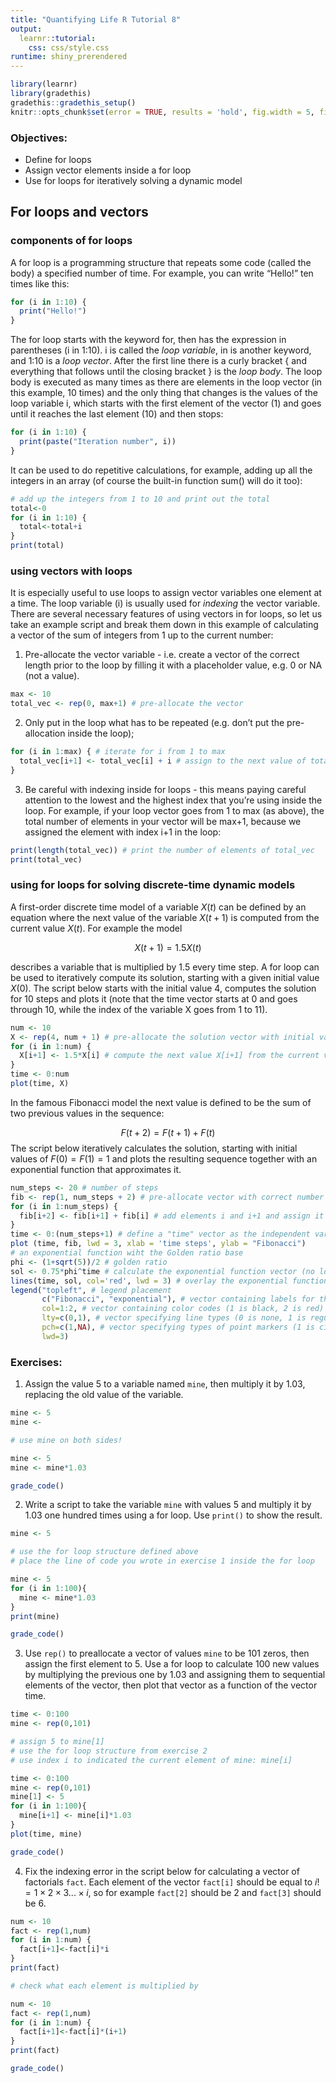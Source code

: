 ```yaml
---
title: "Quantifying Life R Tutorial 8"
output: 
  learnr::tutorial:
    css: css/style.css
runtime: shiny_prerendered
---
```


```r
library(learnr)
library(gradethis)
gradethis::gradethis_setup()
knitr::opts_chunk$set(error = TRUE, results = 'hold', fig.width = 5, fig.height = 4)
```


### Objectives:

* Define for loops
* Assign vector elements inside a for loop
* Use for loops for iteratively solving a dynamic model



## For loops and vectors

### components of for loops
A for loop is a programming structure that repeats some code (called the body) a specified number of time. For example, you can write "Hello!" ten times like this:

```r
for (i in 1:10) {
  print("Hello!")
}
```

The for loop starts with the keyword for, then has the expression in parentheses (i in 1:10). i is called the *loop variable*, in is another keyword, and 1:10 is a *loop vector*. After the first line there is a curly bracket { and everything that follows until the closing bracket } is the *loop body*. The loop body is executed as many times as there are elements in the loop vector (in this example, 10 times) and the only thing that changes is the values of the loop variable i, which starts with the first element of the vector (1) and goes until it reaches the last element (10) and then stops:

```r
for (i in 1:10) {
  print(paste("Iteration number", i))
}
```


It can be used to do repetitive calculations, for example, adding up all the integers in an array (of course the built-in function sum() will do it too):
```r
# add up the integers from 1 to 10 and print out the total
total<-0
for (i in 1:10) {
  total<-total+i
}
print(total)
```



### using vectors with loops

It is especially useful to use loops to assign vector variables one element at a time. The loop variable (i) is usually used for *indexing* the vector variable. There are several necessary features of using vectors in for loops, so let us take an example script and break them down in this example of calculating a vector of the sum of integers from 1 up to the current number:

1) Pre-allocate the vector variable - i.e. create a vector of the correct length prior to the loop by filling it with a placeholder value, e.g. 0 or NA (not a value).
```r
max <- 10 
total_vec <- rep(0, max+1) # pre-allocate the vector
```

2) Only put in the loop what has to be repeated (e.g. don't put the pre-allocation inside the loop);
```r
for (i in 1:max) { # iterate for i from 1 to max
  total_vec[i+1] <- total_vec[i] + i # assign to the next value of total_vec the sum of i and the current value of total_vec
}
```



3) Be careful with indexing inside for loops - this means paying careful attention to the lowest and the highest index that you're using inside the loop. For example, if your loop vector goes from 1 to max (as above), the total number of elements in your vector will be max+1, because we assigned the element with index i+1 in the loop:

```r
print(length(total_vec)) # print the number of elements of total_vec
print(total_vec)
```


### using for loops for solving discrete-time dynamic models

A first-order discrete time model of a variable $X(t)$ can be defined by an equation where the next value of the variable $X(t+1)$ is computed from the current value $X(t)$. For example the model

$$ X(t+1) = 1.5X(t)$$

describes a variable that is multiplied by 1.5 every time step. A for loop can be used to iteratively compute its solution, starting with a given initial value $X(0)$. The script below starts with the initial value 4, computes the solution for 10 steps and plots it (note that the time vector starts at 0 and goes through 10, while the index of the variable X goes from 1 to 11).

```r
num <- 10
X <- rep(4, num + 1) # pre-allocate the solution vector with initial value
for (i in 1:num) {
  X[i+1] <- 1.5*X[i] # compute the next value X[i+1] from the current value X[i]
}
time <- 0:num
plot(time, X)
```


In the famous Fibonacci model the next value is defined to be the sum of two previous values in the sequence:

$$ F(t+2) = F(t+1) + F(t)$$
The script below iteratively calculates the solution, starting with initial values of $F(0)= F(1) = 1$ and plots the resulting sequence together with an exponential function that approximates it.

```r
num_steps <- 20 # number of steps
fib <- rep(1, num_steps + 2) # pre-allocate vector with correct number of elements with all 1s
for (i in 1:num_steps) {
  fib[i+2] <- fib[i+1] + fib[i] # add elements i and i+1 and assign it to element i+2
}
time <- 0:(num_steps+1) # define a "time" vector as the independent variable
plot (time, fib, lwd = 3, xlab = 'time steps', ylab = "Fibonacci")
# an exponential function wiht the Golden ratio base
phi <- (1+sqrt(5))/2 # golden ratio
sol <- 0.75*phi^time # calculate the exponential function vector (no loop required)
lines(time, sol, col='red', lwd = 3) # overlay the exponential function plot
legend("topleft", # legend placement
       c("Fibonacci", "exponential"), # vector containing labels for the legend
       col=1:2, # vector containing color codes (1 is black, 2 is red)
       lty=c(0,1), # vector specifying line types (0 is none, 1 is regular line)
       pch=c(1,NA), # vector specifying types of point markers (1 is cicle, NA is none)
       lwd=3) 
```


### Exercises:

1. Assign the value 5 to a variable named `mine`, then multiply it by 1.03, replacing the old value of the variable. 



```r
mine <- 5
mine <- 
```

```r
# use mine on both sides!
```


```r
mine <- 5
mine <- mine*1.03
```


```r
grade_code()
```

2. Write a script to take the variable `mine` with values 5 and multiply it by 1.03 one hundred times using a for loop. Use `print()` to show the result.

```r
mine <- 5
```

```r
# use the for loop structure defined above 
# place the line of code you wrote in exercise 1 inside the for loop
```


```r
mine <- 5
for (i in 1:100){
  mine <- mine*1.03
}
print(mine)
```


```r
grade_code()
```


3. Use `rep()` to preallocate a vector of values `mine` to be 101 zeros, then assign the first element to 5. Use a for loop to calculate 100 new values by multiplying the previous one by 1.03 and assigning them to sequential elements of the vector, then plot that vector as a function of the vector time.

```r
time <- 0:100
mine <- rep(0,101)

```

```r
# assign 5 to mine[1] 
# use the for loop structure from exercise 2
# use index i to indicated the current element of mine: mine[i]
```


```r
time <- 0:100
mine <- rep(0,101)
mine[1] <- 5
for (i in 1:100){
  mine[i+1] <- mine[i]*1.03
}
plot(time, mine)
```


```r
grade_code()
```

4. Fix the indexing error in the script below for calculating a vector of factorials `fact`. Each element of the vector `fact[i]` should be equal to $i!= 1 \times 2 \times 3 ... \times i$, so for example `fact[2]` should be 2 and `fact[3]` should be 6.

```r
num <- 10
fact <- rep(1,num)
for (i in 1:num) {
  fact[i+1]<-fact[i]*i
}
print(fact)
```

```r
# check what each element is multiplied by
```


```r
num <- 10
fact <- rep(1,num)
for (i in 1:num) {
  fact[i+1]<-fact[i]*(i+1)
}
print(fact)
```


```r
grade_code()
```


